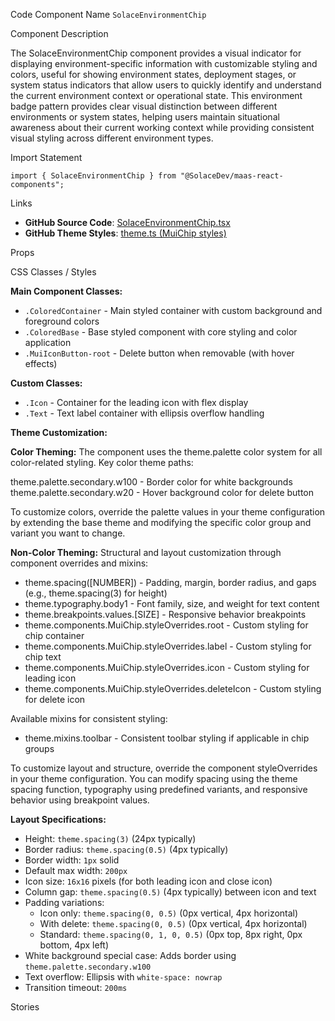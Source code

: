 
<Meta of={SolaceEnvironmentChipStories} />

<Title>Environment Chip</Title>

<Description of={SolaceEnvironmentChipStories} />

<Subtitle>Code Component Name</Subtitle>
`SolaceEnvironmentChip`

<Subtitle>Component Description</Subtitle>

The SolaceEnvironmentChip component provides a visual indicator for displaying environment-specific information with customizable styling and colors, useful for showing environment states, deployment stages, or system status indicators that allow users to quickly identify and understand the current environment context or operational state. This environment badge pattern provides clear visual distinction between different environments or system states, helping users maintain situational awareness about their current working context while providing consistent visual styling across different environment types.

<Subtitle>Import Statement</Subtitle>

```tsx
import { SolaceEnvironmentChip } from "@SolaceDev/maas-react-components";
```

<Subtitle>Links</Subtitle>

- **GitHub Source Code**: [SolaceEnvironmentChip.tsx](https://github.com/SolaceDev/maas-react-components/blob/main/src/components/SolaceEnvironmentChip.tsx)
- **GitHub Theme Styles**: <a href="https://github.com/SolaceDev/maas-react-components/blob/main/src/resources/theme.ts#:~:text=MuiChip%3A%20%7B" target="_blank">theme.ts (MuiChip styles)</a>

<Subtitle>Props</Subtitle>

<ArgTypes of={SolaceEnvironmentChipStories} />

<Subtitle>CSS Classes / Styles</Subtitle>

**Main Component Classes:**

- `.ColoredContainer` - Main styled container with custom background and foreground colors
- `.ColoredBase` - Base styled component with core styling and color application
- `.MuiIconButton-root` - Delete button when removable (with hover effects)

**Custom Classes:**

- `.Icon` - Container for the leading icon with flex display
- `.Text` - Text label container with ellipsis overflow handling

**Theme Customization:**

**Color Theming:**
The component uses the theme.palette color system for all color-related styling. Key color theme paths:

<div style={{ display: "flex", alignItems: "center", margin: "8px 0" }}>
	<div
		style={{
			width: "16px",
			height: "16px",
			backgroundColor: "#000000",
			border: "1px solid rgba(0,0,0,0.2)",
			borderRadius: "3px",
			marginRight: "8px"
		}}
	></div>
	<span>theme.palette.secondary.w100 - Border color for white backgrounds</span>
</div>
<div style={{ display: "flex", alignItems: "center", margin: "8px 0" }}>
	<div
		style={{
			width: "16px",
			height: "16px",
			backgroundColor: "#E7E9EC",
			border: "1px solid rgba(0,0,0,0.2)",
			borderRadius: "3px",
			marginRight: "8px"
		}}
	></div>
	<span>theme.palette.secondary.w20 - Hover background color for delete button</span>
</div>

To customize colors, override the palette values in your theme configuration by extending the base theme and modifying the specific color group and variant you want to change.

**Non-Color Theming:**
Structural and layout customization through component overrides and mixins:

- theme.spacing([NUMBER]) - Padding, margin, border radius, and gaps (e.g., theme.spacing(3) for height)
- theme.typography.body1 - Font family, size, and weight for text content
- theme.breakpoints.values.[SIZE] - Responsive behavior breakpoints
- theme.components.MuiChip.styleOverrides.root - Custom styling for chip container
- theme.components.MuiChip.styleOverrides.label - Custom styling for chip text
- theme.components.MuiChip.styleOverrides.icon - Custom styling for leading icon
- theme.components.MuiChip.styleOverrides.deleteIcon - Custom styling for delete icon

Available mixins for consistent styling:

- theme.mixins.toolbar - Consistent toolbar styling if applicable in chip groups

To customize layout and structure, override the component styleOverrides in your theme configuration. You can modify spacing using the theme spacing function, typography using predefined variants, and responsive behavior using breakpoint values.

**Layout Specifications:**

- Height: `theme.spacing(3)` (24px typically)
- Border radius: `theme.spacing(0.5)` (4px typically)
- Border width: `1px` solid
- Default max width: `200px`
- Icon size: `16x16` pixels (for both leading icon and close icon)
- Column gap: `theme.spacing(0.5)` (4px typically) between icon and text
- Padding variations:
  - Icon only: `theme.spacing(0, 0.5)` (0px vertical, 4px horizontal)
  - With delete: `theme.spacing(0, 0.5)` (0px vertical, 4px horizontal)
  - Standard: `theme.spacing(0, 1, 0, 0.5)` (0px top, 8px right, 0px bottom, 4px left)
- White background special case: Adds border using `theme.palette.secondary.w100`
- Text overflow: Ellipsis with `white-space: nowrap`
- Transition timeout: `200ms`

<Subtitle>Stories</Subtitle>

<CustomStories />
